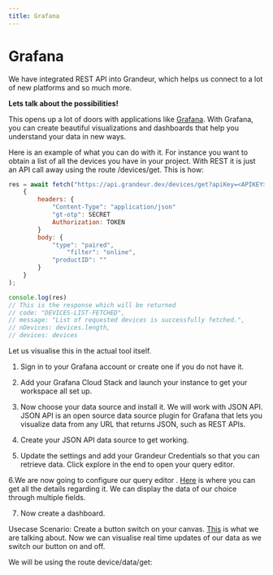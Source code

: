 ```yaml
---
title: Grafana 
---
```


# Grafana 

We have integrated REST API into Grandeur, which helps us connect to a lot of new platforms and so much more. 

**Lets talk about the possibilities!**

This opens up a lot of doors with applications like [Grafana](https://grafana.com/). With Grafana, you can create beautiful visualizations and dashboards that help you understand your data in new ways. 

Here is an example of what you can do with it. For instance you want to obtain a list of all the devices you have in your project. With REST it is just an API call away using the route /devices/get.
This is how:

```js
res = await fetch("https://api.grandeur.dev/devices/get?apiKey=<APIKEY>",
	{
		headers: {
			"Content-Type": "application/json"
			"gt-otp": SECRET
			Authorization: TOKEN
		}
		body: {
            "type": "paired",
		        "filter": "online",
            "productID": ""
        }
	}
);

console.log(res) 
// This is the response which will be returned 
// code: "DEVICES-LIST-FETCHED",
// message: "List of requested devices is successfully fetched.",
// nDevices: devices.length,
// devices: devices
```

Let us visualise this in the actual tool itself. 

1. Sign in to your Grafana account or create one if you do not have it.

<ReactPlayer playing controls volume={0} width={832} height={468} url="/demos/grafana/sign-in.webm" />

2. Add your Grafana Cloud Stack and launch your instance to get your workspace all set up. 
<ReactPlayer playing controls volume={0} width={832} height={468} url="/demos/grafana/add-instance.webm" />

3. Now choose your data source and install it. We will work with JSON API. 
JSON API is an open source data source plugin for Grafana that lets you visualize data from any URL that returns JSON, such as REST APIs. 
<ReactPlayer playing controls volume={0} width={832} height={468} url="/demos/grafana/choose-data-source.webm" />

4. Create your JSON API data source to get working. 

<ReactPlayer playing controls volume={0} width={832} height={468} url="/demos/grafana/json-api.webm" />

5. Update the settings and add your Grandeur Credentials so that you can retrieve data. 
Click explore in the end to open your query editor.
<ReactPlayer playing controls volume={0} width={832} height={468} url="/demos/grafana/grandeur-cred.webm" />

6.We are now going to configure our query editor . [Here](https://grafana.github.io/grafana-json-datasource/query-editor) is where you can get all the details regarding it. 
We can display the data of our choice through multiple fields.

<ReactPlayer playing controls volume={0} width={832} height={468} url="/demos/grafana/query-editor.webm" />

7. Now create a dashboard. 

Usecase Scenario:
Create a button switch on your canvas. [This](https://docs.grandeur.dev/quickstart/hello-world-with-iot) is what we are talking about. Now we can visualise real time updates of our data as we switch our button on and off.

We will be using the route device/data/get:

<ReactPlayer playing controls volume={0} width={832} height={468} url="/demos/grafana/dashboard.webm" />


